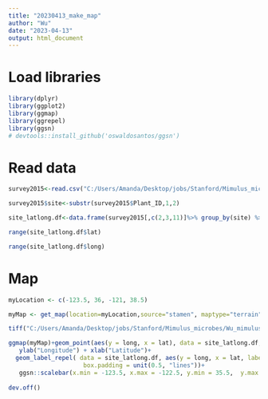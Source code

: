 ```yaml
---
title: "20230413_make_map"
author: "Wu"
date: "2023-04-13"
output: html_document
---
```


# Load libraries
```r
library(dplyr)
library(ggplot2)
library(ggmap)
library(ggrepel)
library(ggsn)
# devtools::install_github('oswaldosantos/ggsn')

```

# Read data 
```r

survey2015<-read.csv("C:/Users/Amanda/Desktop/jobs/Stanford/Mimulus_microbes/Wu_mimulus_analysis2022/01_Data/metadata/2015_survey_siteinfo_location_envi.csv")

survey2015$site<-substr(survey2015$Plant_ID,1,2)

site_latlong.df<-data.frame(survey2015[,c(2,3,11)]%>% group_by(site) %>% summarise(lat = mean(lat), long = mean(long)))

range(site_latlong.df$lat)

range(site_latlong.df$long)
```

# Map
```r
myLocation <- c(-123.5, 36, -121, 38.5)

myMap <- get_map(location=myLocation,source="stamen", maptype="terrain", crop=FALSE)

tiff("C:/Users/Amanda/Desktop/jobs/Stanford/Mimulus_microbes/Wu_mimulus_analysis2022/02_Analysis/Map/map.tiff", width = 4, height = 6, unit = "in", res = 600)

ggmap(myMap)+geom_point(aes(y = long, x = lat), data = site_latlong.df, alpha = 0.7)+
   ylab("Longitude") + xlab("Latitude")+
  geom_label_repel( data = site_latlong.df, aes(y = long, x = lat, label = site), size = 3, 
                     box.padding = unit(0.5, "lines"))+
   ggsn::scalebar(x.min = -123.5, x.max = -122.5, y.min = 35.5,  y.max = 36.3, st.bottom = FALSE, st.color = "black",st.size = 3, height = 0.1, st.dist = 0.1,  dist = 30, dist_unit = "km", dd2km = TRUE, model = 'WGS84', transform = TRUE,  box.fill = c("yellow", "white"))
           
dev.off()
```